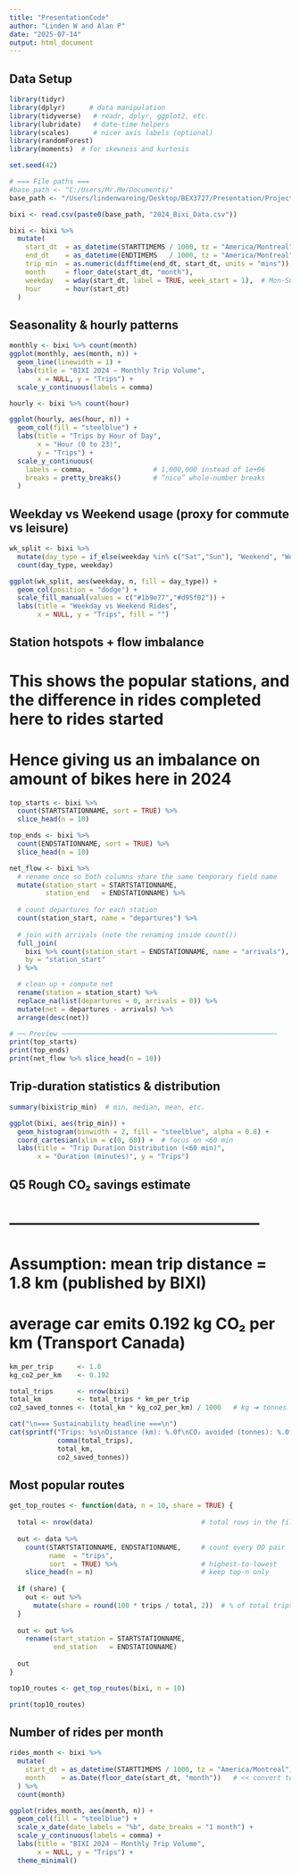 ```yaml
---
title: "PresentationCode"
author: "Linden W and Alan P"
date: "2025-07-14"
output: html_document
---
```


## Data Setup

```r
library(tidyr)
library(dplyr)      # data manipulation
library(tidyverse)   # readr, dplyr, ggplot2, etc.
library(lubridate)   # date‑time helpers
library(scales)      # nicer axis labels (optional)
library(randomForest)
library(moments)  # for skewness and kurtosis

set.seed(42)

# === File paths ===
#base_path <- "C:/Users/Mr.Me/Documents/"
base_path <- "/Users/lindenwareing/Desktop/BEX3727/Presentation/ProjectRepo/"

bixi <- read.csv(paste0(base_path, "2024_Bixi_Data.csv"))

bixi <- bixi %>% 
  mutate(
    start_dt  = as_datetime(STARTTIMEMS / 1000, tz = "America/Montreal"),
    end_dt    = as_datetime(ENDTIMEMS   / 1000, tz = "America/Montreal"),
    trip_min  = as.numeric(difftime(end_dt, start_dt, units = "mins")),
    month     = floor_date(start_dt, "month"),
    weekday   = wday(start_dt, label = TRUE, week_start = 1),  # Mon‑Sun
    hour      = hour(start_dt)
  )


```

## Seasonality & hourly patterns

```r

monthly <- bixi %>% count(month)
ggplot(monthly, aes(month, n)) +
  geom_line(linewidth = 1) +
  labs(title = "BIXI 2024 — Monthly Trip Volume",
       x = NULL, y = "Trips") +
  scale_y_continuous(labels = comma)

hourly <- bixi %>% count(hour)

ggplot(hourly, aes(hour, n)) +
  geom_col(fill = "steelblue") +
  labs(title = "Trips by Hour of Day",
       x = "Hour (0 to 23)",
       y = "Trips") +
  scale_y_continuous(
    labels = comma,                 # 1,000,000 instead of 1e+06
    breaks = pretty_breaks()        # “nice” whole‑number breaks
  )


```

## Weekday vs Weekend usage (proxy for commute vs leisure)

```r

wk_split <- bixi %>% 
  mutate(day_type = if_else(weekday %in% c("Sat","Sun"), "Weekend", "Weekday")) %>%
  count(day_type, weekday)

ggplot(wk_split, aes(weekday, n, fill = day_type)) +
  geom_col(position = "dodge") +
  scale_fill_manual(values = c("#1b9e77","#d95f02")) +
  labs(title = "Weekday vs Weekend Rides",
       x = NULL, y = "Trips", fill = "")

```

## Station hotspots + flow imbalance
# This shows the popular stations, and the difference in rides completed here to rides started
# Hence giving us an imbalance on amount of bikes here in 2024

```r

top_starts <- bixi %>% 
  count(STARTSTATIONNAME, sort = TRUE) %>% 
  slice_head(n = 10)

top_ends <- bixi %>% 
  count(ENDSTATIONNAME, sort = TRUE) %>% 
  slice_head(n = 10)

net_flow <- bixi %>% 
  # rename once so both columns share the same temporary field name
  mutate(station_start = STARTSTATIONNAME,
         station_end   = ENDSTATIONNAME) %>% 
  
  # count departures for each station
  count(station_start, name = "departures") %>% 
  
  # join with arrivals (note the renaming inside count())
  full_join(
    bixi %>% count(station_start = ENDSTATIONNAME, name = "arrivals"),
    by = "station_start"
  ) %>% 

  # clean up + compute net
  rename(station = station_start) %>% 
  replace_na(list(departures = 0, arrivals = 0)) %>% 
  mutate(net = departures - arrivals) %>% 
  arrange(desc(net))

# ── Preview ──────────────────────────────────────────────────────
print(top_starts)
print(top_ends)
print(net_flow %>% slice_head(n = 10))

```

## Trip‑duration statistics & distribution

```r

summary(bixi$trip_min)  # min, median, mean, etc.

ggplot(bixi, aes(trip_min)) +
  geom_histogram(binwidth = 2, fill = "steelblue", alpha = 0.8) +
  coord_cartesian(xlim = c(0, 60)) +  # focus on <60 min
  labs(title = "Trip Duration Distribution (<60 min)",
       x = "Duration (minutes)", y = "Trips")

```

## Q5  Rough CO₂ savings estimate
# ------------------------------------------------
# Assumption: mean trip distance = 1.8 km (published by BIXI)
#            average car emits 0.192 kg CO₂ per km (Transport Canada)

```r

km_per_trip      <- 1.8
kg_co2_per_km    <- 0.192

total_trips      <- nrow(bixi)
total_km         <- total_trips * km_per_trip
co2_saved_tonnes <- (total_km * kg_co2_per_km) / 1000   # kg ➜ tonnes

cat("\n=== Sustainability headline ===\n")
cat(sprintf("Trips: %s\nDistance (km): %.0f\nCO₂ avoided (tonnes): %.0f\n",
            comma(total_trips),
            total_km,
            co2_saved_tonnes))

```

## Most popular routes

```r

get_top_routes <- function(data, n = 10, share = TRUE) {
  
  total <- nrow(data)                           # total rows in the file
  
  out <- data %>% 
    count(STARTSTATIONNAME, ENDSTATIONNAME,     # count every OD pair
          name  = "trips",
          sort  = TRUE) %>%                     # highest‑to‑lowest
    slice_head(n = n)                           # keep top‑n only
  
  if (share) {
    out <- out %>%
      mutate(share = round(100 * trips / total, 2))  # % of total trips
  }
  
  out <- out %>% 
    rename(start_station = STARTSTATIONNAME,
           end_station   = ENDSTATIONNAME)
  
  out
}

top10_routes <- get_top_routes(bixi, n = 10)

print(top10_routes)


```


## Number of rides per month

```r

rides_month <- bixi %>% 
  mutate(
    start_dt = as_datetime(STARTTIMEMS / 1000, tz = "America/Montreal"),
    month    = as.Date(floor_date(start_dt, "month"))   # << convert to Date
  ) %>% 
  count(month)

ggplot(rides_month, aes(month, n)) +
  geom_col(fill = "steelblue") +
  scale_x_date(date_labels = "%b", date_breaks = "1 month") +
  scale_y_continuous(labels = comma) +
  labs(title = "BIXI 2024 – Monthly Trip Volume",
       x = NULL, y = "Trips") +
  theme_minimal()

```



